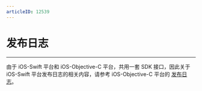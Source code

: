 ```yaml
---
articleID: 12539
---
```


# 发布日志

- - -


<Warning title="注意">


由于 iOS-Swift 平台和 iOS-Objective-C 平台，共用一套 SDK 接口，因此关于 iOS-Swift 平台发布日志的相关内容，请参考 iOS-Objective-C 平台的 [发布日志](/real_time_voice_ios_zh/summary/release-notes)。  
</Warning>
